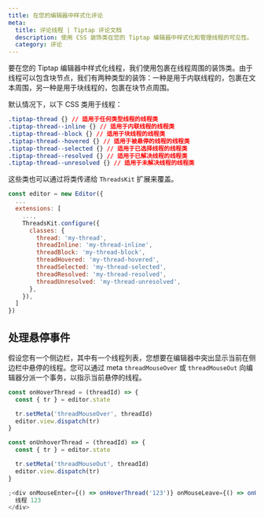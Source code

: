 ```yaml
---
title: 在您的编辑器中样式化评论
meta:
  title: 评论线程 | Tiptap 评论文档
  description: 使用 CSS 装饰类在您的 Tiptap 编辑器中样式化和管理线程的可见性。
  category: 评论
---
```


要在您的 Tiptap 编辑器中样式化线程，我们使用包裹在线程周围的装饰类。由于线程可以包含块节点，我们有两种类型的装饰：一种是用于内联线程的，包裹在文本周围，另一种是用于块线程的，包裹在块节点周围。

默认情况下，以下 CSS 类用于线程：

```css
.tiptap-thread {} // 适用于任何类型线程的线程类
.tiptap-thread--inline {} // 适用于内联线程的线程类
.tiptap-thread--block {} // 适用于块线程的线程类
.tiptap-thread--hovered {} // 适用于被悬停的线程的线程类
.tiptap-thread--selected {} // 适用于已选择线程的线程类
.tiptap-thread--resolved {} // 适用于已解决线程的线程类
.tiptap-thread--unresolved {} // 适用于未解决线程的线程类
```

这些类也可以通过将类传递给 `ThreadsKit` 扩展来覆盖。

```js
const editor = new Editor({
  ...
  extensions: [
    ...,
    ThreadsKit.configure({
      classes: {
        thread: 'my-thread',
        threadInline: 'my-thread-inline',
        threadBlock: 'my-thread-block',
        threadHovered: 'my-thread-hovered',
        threadSelected: 'my-thread-selected',
        threadResolved: 'my-thread-resolved',
        threadUnresolved: 'my-thread-unresolved',
      },
    }),
  ]
})
```

## 处理悬停事件

假设您有一个侧边栏，其中有一个线程列表，您想要在编辑器中突出显示当前在侧边栏中悬停的线程。您可以通过 meta `threadMouseOver` 或 `threadMouseOut` 向编辑器分派一个事务，以指示当前悬停的线程。

```jsx
const onHoverThread = (threadId) => {
  const { tr } = editor.state

  tr.setMeta('threadMouseOver', threadId)
  editor.view.dispatch(tr)
}

const onUnhoverThread = (threadId) => {
  const { tr } = editor.state

  tr.setMeta('threadMouseOut', threadId)
  editor.view.dispatch(tr)
}

;<div onMouseEnter={() => onHoverThread('123')} onMouseLeave={() => onUnhoverThread('123')}>
  线程 123
</div>
```